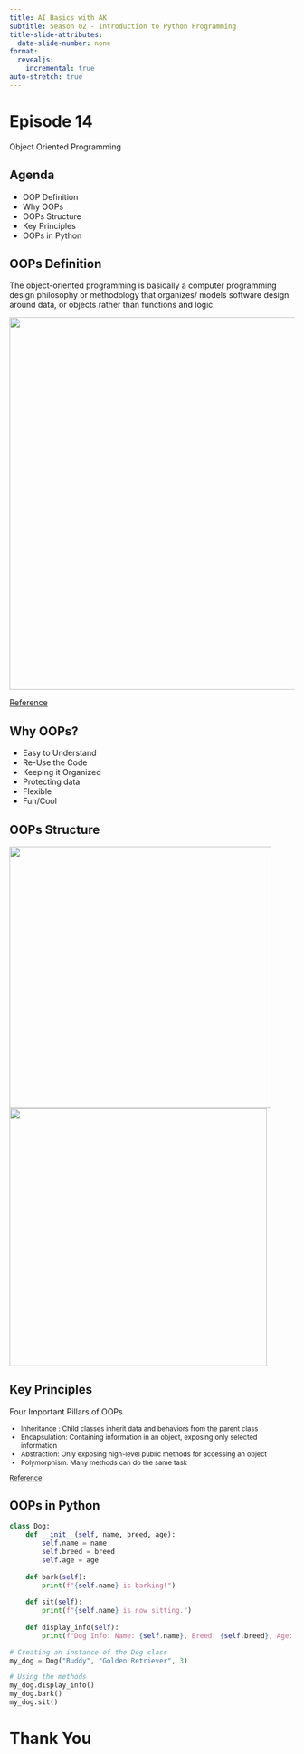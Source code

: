 ```yaml
---
title: AI Basics with AK 
subtitle: Season 02 - Introduction to Python Programming
title-slide-attributes:
  data-slide-number: none
format: 
  revealjs:
    incremental: true
auto-stretch: true
---
```


# Episode 14

Object Oriented Programming

## Agenda

-   OOP Definition
-   Why OOPs
-   OOPs Structure
-   Key Principles
-   OOPs in Python

## OOPs Definition

The object-oriented programming is basically a computer programming design philosophy or methodology that organizes/ models software design around data, or objects rather than functions and logic.

![](images/oops_concept.png){fig-align="center" width="658"}

[Reference](https://www.javatpoint.com/what-is-object-oriented-programming)

## Why OOPs?

-   Easy to Understand
-   Re-Use the Code
-   Keeping it Organized
-   Protecting data
-   Flexible 
-   Fun/Cool

## OOPs Structure

![](images/OOP_Structure.png){width="463"}![](images/OOPs2.png){width="455"}

## Key Principles

Four Important Pillars of OOPs

::: {style="font-size: 85%;"}

-   Inheritance :  Child classes inherit data and behaviors from the parent class
-   Encapsulation: Containing information in an object, exposing only selected information
-   Abstraction: Only exposing high-level public methods for accessing an object
-   Polymorphism: Many methods can do the same task

[Reference](https://www.educative.io/blog/object-oriented-programming)

:::

## OOPs in Python

```python
class Dog:
    def __init__(self, name, breed, age):
        self.name = name
        self.breed = breed
        self.age = age
    
    def bark(self):
        print(f"{self.name} is barking!")
    
    def sit(self):
        print(f"{self.name} is now sitting.")
    
    def display_info(self):
        print(f"Dog Info: Name: {self.name}, Breed: {self.breed}, Age: {self.age}")

# Creating an instance of the Dog class
my_dog = Dog("Buddy", "Golden Retriever", 3)

# Using the methods
my_dog.display_info()
my_dog.bark()
my_dog.sit()
```

# Thank You
